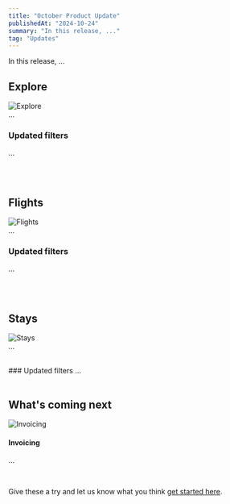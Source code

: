 ```yaml
---
title: "October Product Update"
publishedAt: "2024-10-24"
summary: "In this release, ..."
tag: "Updates"
---
```


In this release, ...
<br />

 
## Explore
![Explore](/images/update/october-product-updates/explore.jpg)
<br />
...

### Updated filters
...

<br />
<br />

## Flights
![Flights](/images/update/october-product-updates/flights.jpg)
<br />
...

### Updated filters
...

<br />
<br />

## Stays
![Stays](/images/update/october-product-updates/stays.jpg)
<br />
...

<br />
### Updated filters
...


<br />
<br />

## What's coming next
 

![Invoicing](/images/update/october-product-updates/invoice.jpg)
<br />
#### Invoicing
...


<br />

Give these a try and let us know what you think [get started here](https://app.travelese.ai).